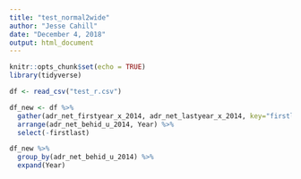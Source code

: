 ```yaml
---
title: "test_normal2wide"
author: "Jesse Cahill"
date: "December 4, 2018"
output: html_document
---
```


```r
knitr::opts_chunk$set(echo = TRUE)
library(tidyverse)
```

```r
df <- read_csv("test_r.csv")

df_new <- df %>% 
  gather(adr_net_firstyear_x_2014, adr_net_lastyear_x_2014, key="firstlast", value="Year") %>% 
  arrange(adr_net_behid_u_2014, Year) %>% 
  select(-firstlast)
```


```r
df_new %>% 
  group_by(adr_net_behid_u_2014) %>% 
  expand(Year)
```

